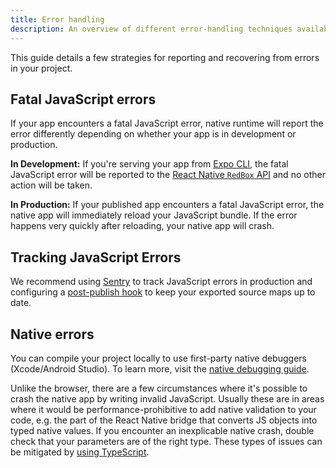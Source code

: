 ```yaml
---
title: Error handling
description: An overview of different error-handling techniques available.
---
```


This guide details a few strategies for reporting and recovering from errors in your project.

## Fatal JavaScript errors

If your app encounters a fatal JavaScript error, native runtime will report the error differently depending on whether your app is in development or production.

**In Development:** If you're serving your app from [Expo CLI](/workflow/expo-cli#develop), the fatal JavaScript error will be reported to the [React Native `RedBox` API](https://reactnative.dev/docs/debugging.html#in-app-errors-and-warnings) and no other action will be taken.

**In Production:** If your published app encounters a fatal JavaScript error, the native app will immediately reload your JavaScript bundle. If the error happens very quickly after reloading, your native app will crash.

## Tracking JavaScript Errors

We recommend using [Sentry](/guides/using-sentry) to track JavaScript errors in production and configuring a [post-publish hook](/versions/latest/config/app/#postpublish) to keep your exported source maps up to date.

## Native errors

You can compile your project locally to use first-party native debuggers (Xcode/Android Studio). To learn more, visit the [native debugging guide](/workflow/debugging#native-debugging).

Unlike the browser, there are a few circumstances where it's possible to crash the native app by writing invalid JavaScript. Usually these are in areas where it would be performance-prohibitive to add native validation to your code, e.g. the part of the React Native bridge that converts JS objects into typed native values. If you encounter an inexplicable native crash, double check that your parameters are of the right type. These types of issues can be mitigated by [using TypeScript](/guides/typescript).
